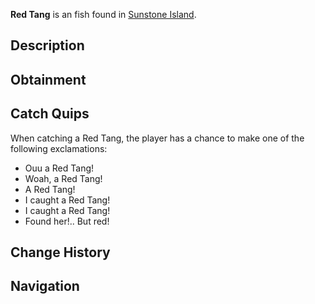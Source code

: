 {{FishInfobox
|image          = Red Tang.png
|rarity         = Uncommon
|sea            = First Sea
|location       = [[Sunstone Island]]
|sublocation    = 
|sources        = Fishing Rod
|radar_location = 
|xp             = 90
|weather        = 
|time           = 
|season         = Spring, Summer
|bait           = Flakes
|base_weight    = 1.5
|base_value     = 100
|weight_range   = 1.2
|base_chance    = 55
|base_resil     = 65
}}
'''Red Tang''' is an {{Rarity|Uncommon}} fish found in [[Sunstone Island]].

== Description ==
{{Description|The Red Tang is a relatively common catch within Sunstone Island. Very similar to other Tangs such as the Blue Tang, just red!|Bestiary Entry}}

== Obtainment ==
{{Description|Found in Sunstone Island.|Bestiary Hint}}
{{Fish Availability|
Sunstone Island
|top_rods      = 
Ethereal Prism Rod\127068.33\200028.87;
Champions Rod\123714.43\88209.39;
Summit Rod\123445.45\88186.65;
Celestial Rod\122528.12\91100.19;
Depthseeker Rod\122320.23\94035.32;
Training Rod\114708.89\132971.47;
Flimsy Rod\89722.07\84131.26;
Leviathan's Fang Rod\120069.91\134517.73;
Kraken Rod\100149.41\122768.67;
No-Life Rod\121597.57\121597.57;
Fortune Rod\67801.51\99434.5;
Avalanche Rod\120761.45\84288.37;
Seraphic Rod\120497.52\120497.52;
Verdant Shear Rod\120140.88\102701.49;
Trident Rod\115305.15\85918.8;
Free Spirit Rod\112401.48\85667.47;
Blazebringer Rod\111166.08\96878.83;
Challenger's Rod\110358.55\110358.55;
Zeus Rod\110344.66\102642.67;
Rod Of The Forgotten Fang\110008.66\110008.66;
Volcanic Rod\107727.37\77896.71;
Rod Of The Depths\99897.33\99897.33;
Rod Of The Exalted One\94457.08\98295.79;
Steady Rod\60191.03\44635.63
|recommended   = Ethereal Prism Rod
}}

== Catch Quips ==
When catching a Red Tang, the player has a chance to make one of the following exclamations:
* Ouu a Red Tang!
* Woah, a Red Tang!
* A Red Tang!
* I caught a Red Tang!
* I caught a Red Tang!
* Found her!.. But red!

== Change History ==
{{Change History|{{subst:Current Version}}}}

== Navigation ==
{{Fish Navbox|Sunstone Island}}